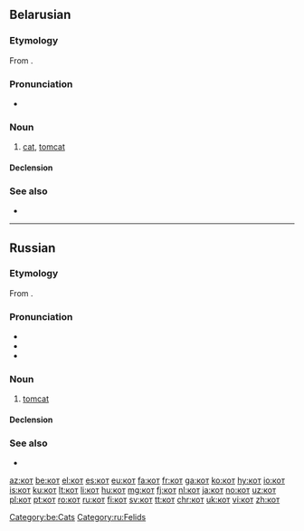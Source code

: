 {{also|kot|Kot|köt|kòt}}
==Belarusian==
{{wikipedia|lang=be}}

===Etymology===
From {{etyl|sla-pro|be}} {{m|sla-pro|*kotъ}}.

===Pronunciation===
* {{audio|Be-кот.ogg|Audio}}

===Noun===
{{be-noun|g=m|tr=kot|a=a}}

# [[cat]], [[tomcat]]

====Declension====
{{be-decl-noun|кот|каты́|ката́|като́ў|кату́|ката́м|ката́|като́ў|като́м|ката́мі|кату́|ката́х}}

===See also===
* {{l|be|кошка}}

[[Category:be:Cats]]

----

==Russian==

===Etymology===
From {{etyl|sla-pro|ru}} {{m|sla-pro|*kotъ}}.

===Pronunciation===
* {{IPA|/kot/|lang=ru}}
* {{audio|Ru-кот.ogg|audio|lang=ru}}
* {{homophones|код|lang=ru}}

===Noun===
{{ru-noun|кот|m-an|f=ко́шка}}

# [[tomcat]]
#: {{ux|ru|'''кот''' в сапогах|Puss in Boots|inline=1}}
#: {{ux|ru|'''кот''' наплакал|nothing to speak of (next to nothing)|inline=1}}
#: {{ux|ru|Не всё '''коту''' масленица, придёт и великий пост.|All good things must come to an end; You have to take the rough with the smooth.}}
#: {{ux|ru|купить '''кота''' в мешке|to buy a pig in a poke|inline=1}}

====Declension====
{{ru-noun-2|кот|anim=1}}

===See also===
* {{l|ru|кошка}}

[[Category:ru:Felids]]

[[az:кот]]
[[be:кот]]
[[el:кот]]
[[es:кот]]
[[eu:кот]]
[[fa:кот]]
[[fr:кот]]
[[ga:кот]]
[[ko:кот]]
[[hy:кот]]
[[io:кот]]
[[is:кот]]
[[ku:кот]]
[[lt:кот]]
[[li:кот]]
[[hu:кот]]
[[mg:кот]]
[[fj:кот]]
[[nl:кот]]
[[ja:кот]]
[[no:кот]]
[[uz:кот]]
[[pl:кот]]
[[pt:кот]]
[[ro:кот]]
[[ru:кот]]
[[fi:кот]]
[[sv:кот]]
[[tt:кот]]
[[chr:кот]]
[[uk:кот]]
[[vi:кот]]
[[zh:кот]]